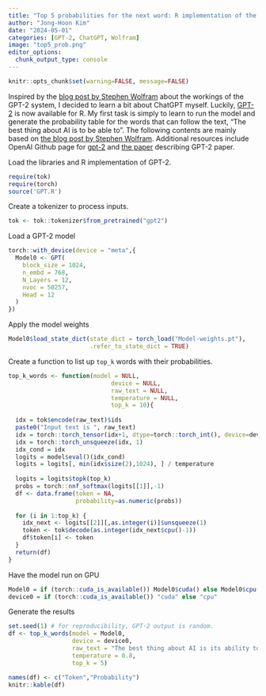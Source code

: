 ```yaml
---
title: "Top 5 probabilities for the next word: R implementation of the GPT-2"
author: "Jong-Hoon Kim"
date: "2024-05-01"
categories: [GPT-2, ChatGPT, Wolfram]
image: "top5_prob.png"
editor_options: 
  chunk_output_type: console
---
```


```r
knitr::opts_chunk$set(warning=FALSE, message=FALSE) 
```

Inspired by the [blog post by Stephen Wolfram](https://writings.stephenwolfram.com/2023/02/what-is-chatgpt-doing-and-why-does-it-work/) about the workings of the GPT-2 system, I decided to learn a bit about ChatGPT myself. Luckily, [GPT-2](https://github.com/AGPatriota/GPT-2-for-R) is now available for R. My first task is simply to learn to run the model and generate the probability table for the words that can follow the text, "The best thing about AI is to be able to". The following contents are mainly based on [the blog post by Stephen Wolfram](https://writings.stephenwolfram.com/2023/02/what-is-chatgpt-doing-and-why-does-it-work/). Additional resources include OpenAI Github page for [gpt-2](https://github.com/openai/gpt-2) and [the paper](https://d4mucfpksywv.cloudfront.net/better-language-models/language-models.pdf) describing GPT-2 paper.


Load the libraries and R implementation of GPT-2.
```r
require(tok)
require(torch)
source('GPT.R')
```

Create a tokenizer to process inputs. 

```r
tok <- tok::tokenizer$from_pretrained("gpt2")
```

Load a GPT-2 model
```r
torch::with_device(device = "meta",{
  Model0 <- GPT(
    block_size = 1024,
    n_embd = 768,
    N_Layers = 12,
    nvoc = 50257,
    Head = 12
  )
})
```

Apply the model weights

```r
Model0$load_state_dict(state_dict = torch_load("Model-weights.pt"),
                       .refer_to_state_dict = TRUE)
```

Create a function to list up `top_k` words with their probabilities.

```r
top_k_words <- function(model = NULL,
                             device = NULL,
                             raw_text = NULL, 
                             temperature = NULL, 
                             top_k = 10){
  
  idx = tok$encode(raw_text)$ids
  paste0("Input text is ", raw_text)
  idx = torch::torch_tensor(idx+1, dtype=torch::torch_int(), device=device0)
  idx = torch::torch_unsqueeze(idx, 1)
  idx_cond = idx	
  logits = model$eval()(idx_cond)
  logits = logits[, min(idx$size(2),1024), ] / temperature
  
  logits = logits$topk(top_k)
  probs = torch::nnf_softmax(logits[[1]],-1)
  df <- data.frame(token = NA,
                   probability=as.numeric(probs))
  
  for (i in 1:top_k) {
    idx_next <- logits[[2]][,as.integer(i)]$unsqueeze(1)
    token <- tok$decode(as.integer(idx_next$cpu()-1))
    df$token[i] <- token
  }
  return(df)
}
```

Have the model run on GPU

```r
Model0 = if (torch::cuda_is_available()) Model0$cuda() else Model0$cpu()
device0 = if (torch::cuda_is_available()) "cuda" else "cpu"
```

Generate the results

```r
set.seed(1) # for reproducibility, GPT-2 output is random.
df <- top_k_words(model = Model0,
                  device = device0,
                  raw_text = "The best thing about AI is its ability to", 
                  temperature = 0.8,
                  top_k = 5)

names(df) <- c("Token","Probability")
knitr::kable(df)
```




